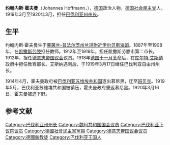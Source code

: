 {{Expand language|1=de|2=en|time=2022-06-11T13:32:00+00:00}}
'''约翰内斯·霍夫曼'''（Johannes Hoffmann，{{bd|1867年|7月3日|1930年|12月15日}}），[[德国|德国]]政治人物，[[德国社会民主党|德国社会民主党]]人。1919年3月至1920年3月，担任[[巴伐利亚州|巴伐利亚州]][[巴伐利亚州州长|州长]]。

== 生平 ==
约翰内斯·霍夫曼生于[[莱茵兰-普法尔茨州|莱茵兰-普法尔茨州]][[兰道附近伊尔贝斯海姆|兰道附近伊尔贝斯海姆]]。1887年至1908年，在[[凯撒斯劳滕|凯撒斯劳滕]]担任教师。1912年至1919年，担任凯撒斯劳滕市第二市长。1912年，担任[[德意志帝国议会|德意志帝国议会]]议员。1918年[[德国十一月革命|德国十一月革命]]后，在[[库尔特·艾斯纳|库尔特·艾斯纳]]政府中担任教育部长。艾斯纳遇刺后，于1919年3月17日继任巴伐利亚自由州州长。

1914年4月，霍夫曼政府被[[巴伐利亚苏维埃共和国|巴伐利亚苏维埃共和国]]逐出慕尼黑，迁至[[班贝克|班贝克]]。1919年5月，巴伐利亚苏维埃共和国被镇压，霍夫曼政府重返慕尼黑。1920年3月16日，霍夫曼被迫下野。

==参考文献==
{{reflist}}
{{s-start}}
{{succession box|
  title=[[巴伐利亚州州长|巴伐利亚州州长]]|
  before=[[库尔特·艾斯纳|库尔特·艾斯纳]]|
  after=[[古斯塔夫·冯·卡尔|古斯塔夫·冯·卡尔]]|
  years=1919 – 1920
}}
{{s-end}}
{{Authority control}}
[[Category:巴伐利亚州州长|Category:巴伐利亚州州长]]
[[Category:魏玛共和国国会议员|Category:魏玛共和国国会议员]]
[[Category:巴伐利亚下议院议员|Category:巴伐利亚下议院议员]]
[[Category:德國社會民主黨黨員|Category:德國社會民主黨黨員]]
[[Category:德意志帝国议会议员|Category:德意志帝国议会议员]]
[[Category:德國新教徒|Category:德國新教徒]]
[[Category:巴伐利亚王国人|Category:巴伐利亚王国人]]